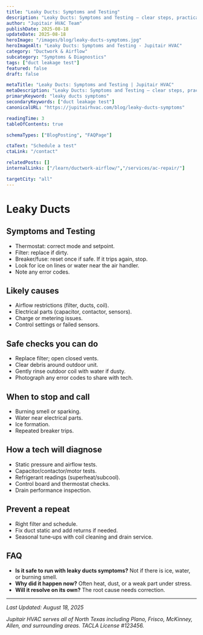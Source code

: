 ```yaml
---
title: "Leaky Ducts: Symptoms and Testing"
description: "Leaky Ducts: Symptoms and Testing — clear steps, practical detail, and when to call a pro in North Texas."
author: "Jupitair HVAC Team"
publishDate: 2025-08-18
updateDate: 2025-08-18
heroImage: "/images/blog/leaky-ducts-symptoms.jpg"
heroImageAlt: "Leaky Ducts: Symptoms and Testing - Jupitair HVAC"
category: "Ductwork & Airflow"
subcategory: "Symptoms & Diagnostics"
tags: ["duct leakage test"]
featured: false
draft: false

metaTitle: "Leaky Ducts: Symptoms and Testing | Jupitair HVAC"
metaDescription: "Leaky Ducts: Symptoms and Testing — clear steps, practical detail, and when to call a pro in North Texas."
primaryKeyword: "leaky ducts symptoms"
secondaryKeywords: ["duct leakage test"]
canonicalURL: "https://jupitairhvac.com/blog/leaky-ducts-symptoms"

readingTime: 3
tableOfContents: true

schemaTypes: ["BlogPosting", "FAQPage"]

ctaText: "Schedule a test"
ctaLink: "/contact"

relatedPosts: []
internalLinks: ["/learn/ductwork-airflow/","/services/ac-repair/"]

targetCity: "all"
---
```



# Leaky Ducts



## Symptoms and Testing
- Thermostat: correct mode and setpoint.
- Filter: replace if dirty.
- Breaker/fuse: reset once if safe. If it trips again, stop.
- Look for ice on lines or water near the air handler.
- Note any error codes.



<BlogCTA variant="inline" />

## Likely causes
- Airflow restrictions (filter, ducts, coil).
- Electrical parts (capacitor, contactor, sensors).
- Charge or metering issues.
- Control settings or failed sensors.


## Safe checks you can do
- Replace filter; open closed vents.
- Clear debris around outdoor unit.
- Gently rinse outdoor coil with water if dusty.
- Photograph any error codes to share with tech.


## When to stop and call
- Burning smell or sparking.
- Water near electrical parts.
- Ice formation.
- Repeated breaker trips.


## How a tech will diagnose
- Static pressure and airflow tests.
- Capacitor/contactor/motor tests.
- Refrigerant readings (superheat/subcool).
- Control board and thermostat checks.
- Drain performance inspection.


## Prevent a repeat
- Right filter and schedule.
- Fix duct static and add returns if needed.
- Seasonal tune‑ups with coil cleaning and drain service.


## FAQ
- **Is it safe to run with leaky ducts symptoms?** Not if there is ice, water, or burning smell.
- **Why did it happen now?** Often heat, dust, or a weak part under stress.
- **Will it resolve on its own?** The root cause needs correction.

---

<BlogCTA variant="end" />

*Last Updated: August 18, 2025*

*Jupitair HVAC serves all of North Texas including Plano, Frisco, McKinney, Allen, and surrounding areas. TACLA License #123456.*
